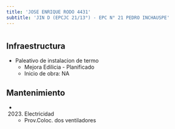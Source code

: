 ```yaml
---
title: 'JOSE ENRIQUE RODO 4431'
subtitle: 'JIN D (EPCJC 21/13°) - EPC N° 21 PEDRO INCHAUSPE'
---
```


#
## Infraestructura

* Paleativo de instalacion de termo 
    + Mejora Edilicia - Planificado 
    + Inicio de obra: NA 






## Mantenimiento

*  (2023) Electricidad 
    + Prov.Coloc.  dos ventiladores



